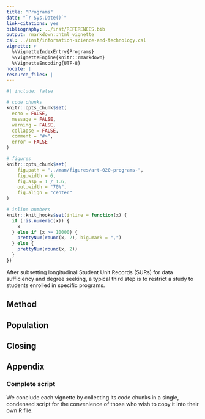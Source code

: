 ```yaml
---
title: "Programs"
date: "`r Sys.Date()`"
link-citations: yes
bibliography: ../inst/REFERENCES.bib
output: rmarkdown::html_vignette
csl: ../inst/information-science-and-technology.csl
vignette: >
  %\VignetteIndexEntry{Programs}
  %\VignetteEngine{knitr::rmarkdown}
  %\VignetteEncoding{UTF-8}
nocite: | 
resource_files: |
---
```


```r
#| include: false

# code chunks
knitr::opts_chunk$set(
  echo = FALSE,
  message = FALSE,
  warning = FALSE,
  collapse = FALSE,
  comment = "#>",
  error = FALSE
)

# figures
knitr::opts_chunk$set(
    fig.path = "../man/figures/art-020-programs-", 
    fig.width = 6,
    fig.asp = 1 / 1.6,
    out.width = "70%",
    fig.align = "center"
)

# inline numbers
knitr::knit_hooks$set(inline = function(x) {
  if (!is.numeric(x)) {
    x
  } else if (x >= 10000) {
    prettyNum(round(x, 2), big.mark = ",")
  } else {
    prettyNum(round(x, 2))
  }
})
```

After subsetting longitudinal Student Unit Records (SURs) for data sufficiency and degree seeking, a typical third step is to restrict a study to students enrolled in specific programs. 

## Method








## Population







## Closing







## Appendix

### Complete script

We conclude each vignette by collecting its code chunks in a single, condensed script for the convenience of those who wish to copy it into their own R file. 
